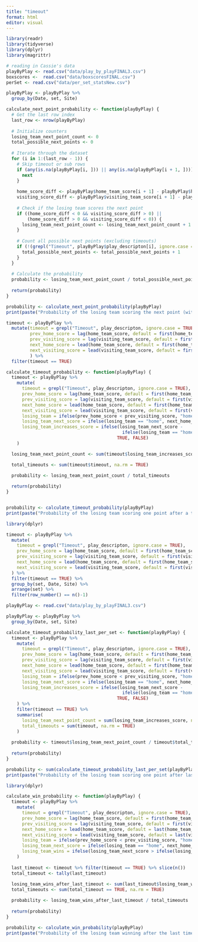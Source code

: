 ```yaml
---
title: "timeout"
format: html
editor: visual
---
```


```r
library(readr)
library(tidyverse)
library(dplyr)
library(magrittr)

# reading in Cassie's data
playByPlay <- read.csv("data/play_by_playFINAL3.csv")
boxscores <-  read.csv("data/boxscoresFINAL.csv")
perSet <- read.csv("data/per_set_statsNew.csv")
```


```r
playByPlay <- playByPlay %>% 
  group_by(Date, set, Site)

calculate_next_point_probability <- function(playByPlay) {
  # Get the last row index
  last_row <- nrow(playByPlay)
  
  # Initialize counters
  losing_team_next_point_count <- 0
  total_possible_next_points <- 0
  
  # Iterate through the dataset
  for (i in 1:(last_row - 1)) {
    # Skip timeout or sub rows
    if (any(is.na(playByPlay[i, ])) || any(is.na(playByPlay[i + 1, ]))) {
      next
    }
    
    home_score_diff <- playByPlay$home_team_score[i + 1] - playByPlay$home_team_score[i]
    visiting_score_diff <- playByPlay$visiting_team_score[i + 1] - playByPlay$visiting_team_score[i]
    
    # Check if the losing team scores the next point
    if ((home_score_diff < 0 && visiting_score_diff > 0) ||
        (home_score_diff > 0 && visiting_score_diff < 0)) {
      losing_team_next_point_count <- losing_team_next_point_count + 1
    }
    
    # Count all possible next points (excluding timeouts)
    if (!(grepl("Timeout", playByPlay$play_descripton[i], ignore.case = TRUE))) {
      total_possible_next_points <- total_possible_next_points + 1
    }
  }
  
  # Calculate the probability
  probability <- losing_team_next_point_count / total_possible_next_points
  
  return(probability)
}

probability <- calculate_next_point_probability(playByPlay)
print(paste("Probability of the losing team scoring the next point (without a timeout):", probability))

```

```r
timeout <- playByPlay %>%
  mutate(timeout = grepl("Timeout", play_descripton, ignore.case = TRUE), 
         prev_home_score = lag(home_team_score, default = first(home_team_score)),
         prev_visiting_score = lag(visiting_team_score, default = first(visiting_team_score)),
         next_home_score = lead(home_team_score, default = first(home_team_score)),
         next_visiting_score = lead(visiting_team_score, default = first(visiting_team_score))
         ) %>% 
  filter(timeout == TRUE)

calculate_timeout_probability <- function(playByPlay) {
  timeout <- playByPlay %>%
    mutate(
      timeout = grepl("Timeout", play_descripton, ignore.case = TRUE), 
      prev_home_score = lag(home_team_score, default = first(home_team_score)),
      prev_visiting_score = lag(visiting_team_score, default = first(visiting_team_score)),
      next_home_score = lead(home_team_score, default = first(home_team_score)),
      next_visiting_score = lead(visiting_team_score, default = first(visiting_team_score)),
      losing_team = ifelse(prev_home_score < prev_visiting_score, "home", "visiting"),
      losing_team_next_score = ifelse(losing_team == "home", next_home_score, next_visiting_score),
      losing_team_increases_score = ifelse(losing_team_next_score - 
                                            ifelse(losing_team == "home", prev_home_score, prev_visiting_score) == 1,
                                          TRUE, FALSE)
    )

  losing_team_next_point_count <- sum(timeout$losing_team_increases_score & timeout$timeout, na.rm = TRUE)

  total_timeouts <- sum(timeout$timeout, na.rm = TRUE)

  probability <- losing_team_next_point_count / total_timeouts
  
  return(probability)
}


probability <- calculate_timeout_probability(playByPlay)
print(paste("Probability of the losing team scoring one point after a timeout:", probability))

```
```r
library(dplyr)

timeout <- playByPlay %>%
  mutate(
    timeout = grepl("Timeout", play_descripton, ignore.case = TRUE),
    prev_home_score = lag(home_team_score, default = first(home_team_score)),
    prev_visiting_score = lag(visiting_team_score, default = first(visiting_team_score)),
    next_home_score = lead(home_team_score, default = first(home_team_score)),
    next_visiting_score = lead(visiting_team_score, default = first(visiting_team_score))
  ) %>%
  filter(timeout == TRUE) %>%
  group_by(set, Date, Site) %>%
  arrange(set) %>%
  filter(row_number() == n()-1)
```

```r

playByPlay <- read.csv("data/play_by_playFINAL3.csv")

playByPlay <- playByPlay %>% 
  group_by(Date, set, Site)

calculate_timeout_probability_last_per_set <- function(playByPlay) {
  timeout <- playByPlay %>%
    mutate(
      timeout = grepl("Timeout", play_descripton, ignore.case = TRUE), 
      prev_home_score = lag(home_team_score, default = first(home_team_score)),
      prev_visiting_score = lag(visiting_team_score, default = first(visiting_team_score)),
      next_home_score = lead(home_team_score, default = first(home_team_score)),
      next_visiting_score = lead(visiting_team_score, default = first(visiting_team_score)),
      losing_team = ifelse(prev_home_score < prev_visiting_score, "home", "visiting"),
      losing_team_next_score = ifelse(losing_team == "home", next_home_score, next_visiting_score),
      losing_team_increases_score = ifelse(losing_team_next_score - 
                                            ifelse(losing_team == "home", prev_home_score, prev_visiting_score) == 1,
                                          TRUE, FALSE)
    ) %>%
    filter(timeout == TRUE) %>%
    summarise(
      losing_team_next_point_count = sum(losing_team_increases_score, na.rm = TRUE),
      total_timeouts = sum(timeout, na.rm = TRUE)
    )
  
  probability <- timeout$losing_team_next_point_count / timeout$total_timeouts
  
  return(probability)
}

probability <- sum(calculate_timeout_probability_last_per_set(playByPlay)) / 1782
print(paste("Probability of the losing team scoring one point after last timeout of the set:", probability))

```

```r
library(dplyr)

calculate_win_probability <- function(playByPlay) {
  timeout <- playByPlay %>%
    mutate(
      timeout = grepl("Timeout", play_descripton, ignore.case = TRUE), 
      prev_home_score = lag(home_team_score, default = first(home_team_score)),
      prev_visiting_score = lag(visiting_team_score, default = first(visiting_team_score)),
      next_home_score = lead(home_team_score, default = last(home_team_score)),
      next_visiting_score = lead(visiting_team_score, default = last(visiting_team_score)),
      losing_team = ifelse(prev_home_score < prev_visiting_score, "home", "visiting"),
      losing_team_next_score = ifelse(losing_team == "home", next_home_score, next_visiting_score),
      losing_team_wins = ifelse(losing_team_next_score > ifelse(losing_team == "home", last(visiting_team_score), last(home_team_score)), TRUE, FALSE)
    )
  
  last_timeout <- timeout %>% filter(timeout == TRUE) %>% slice(n())
  total_timeout <- tally(last_timeout)
  
  losing_team_wins_after_last_timeout <- sum(last_timeout$losing_team_wins, na.rm = TRUE)
  total_timeouts <- sum(total_timeout == TRUE, na.rm = TRUE)

  probability <- losing_team_wins_after_last_timeout / total_timeouts
  
  return(probability)
}

probability <- calculate_win_probability(playByPlay)
print(paste("Probability of the losing team winning after the last timeout of the set:", probability))
```

